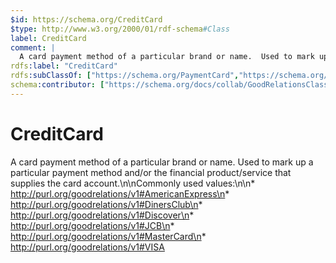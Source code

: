 ```yaml
---
$id: https://schema.org/CreditCard
$type: http://www.w3.org/2000/01/rdf-schema#Class
label: CreditCard
comment: |
  A card payment method of a particular brand or name.  Used to mark up a particular payment method and/or the financial product/service that supplies the card account.\n\nCommonly used values:\n\n* http://purl.org/goodrelations/v1#AmericanExpress\n* http://purl.org/goodrelations/v1#DinersClub\n* http://purl.org/goodrelations/v1#Discover\n* http://purl.org/goodrelations/v1#JCB\n* http://purl.org/goodrelations/v1#MasterCard\n* http://purl.org/goodrelations/v1#VISA
rdfs:label: "CreditCard"
rdfs:subClassOf: ["https://schema.org/PaymentCard","https://schema.org/LoanOrCredit"]
schema:contributor: ["https://schema.org/docs/collab/GoodRelationsClass","https://schema.org/docs/collab/FIBO"]
---
```


# CreditCard

A card payment method of a particular brand or name.  Used to mark up a particular payment method and/or the financial product/service that supplies the card account.\n\nCommonly used values:\n\n* http://purl.org/goodrelations/v1#AmericanExpress\n* http://purl.org/goodrelations/v1#DinersClub\n* http://purl.org/goodrelations/v1#Discover\n* http://purl.org/goodrelations/v1#JCB\n* http://purl.org/goodrelations/v1#MasterCard\n* http://purl.org/goodrelations/v1#VISA

